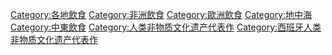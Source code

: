 [[Category:各地飲食|Category:各地飲食]]
[[Category:非洲飲食|Category:非洲飲食]]
[[Category:歐洲飲食|Category:歐洲飲食]]
[[Category:地中海|Category:地中海]]
[[Category:中東飲食|Category:中東飲食]]

[[Category:人类非物质文化遗产代表作|Category:人类非物质文化遗产代表作]]
[[Category:西班牙人类非物质文化遗产代表作|Category:西班牙人类非物质文化遗产代表作]]